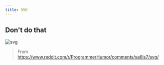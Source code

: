 ```yaml
---
title: SVG
---
```


## Don't do that


<Flexed>

![svg](./svg.jpg)

> From https://www.reddit.com/r/ProgrammerHumor/comments/sa6ls7/svg/

</Flexed>
